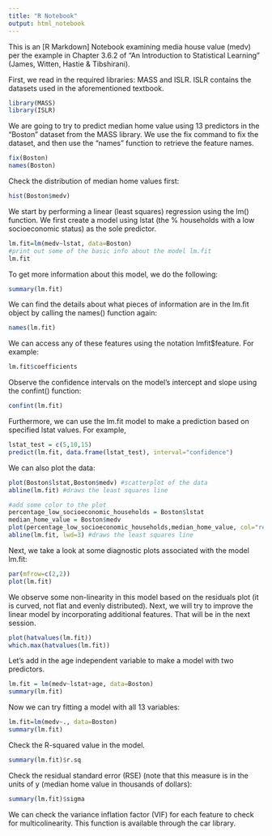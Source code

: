```yaml
---
title: "R Notebook"
output: html_notebook
---
```


This is an [R Markdown] Notebook examining media house value (medv) per the example in Chapter 3.6.2 of "An Introduction to Statistical Learning" (James, Witten, Hastie & Tibshirani).

First, we read in the required libraries: MASS and ISLR.  ISLR contains the datasets used in the aforementioned textbook. 

```r
library(MASS)
library(ISLR)
```

We are going to try to predict median home value using 13 predictors in the "Boston" dataset from the MASS library.  We use the fix command to fix the dataset, and then use the "names" function to retrieve the feature names.

```r
fix(Boston)
names(Boston)
```
Check the distribution of median home values first:

```r
hist(Boston$medv)
```


We start by performing a linear (least squares) regression using the lm() function. We first create a model using lstat (the % households with a low socioeconomic status) as the sole predictor.

```r
lm.fit=lm(medv~lstat, data=Boston)
#print out some of the basic info about the model lm.fit
lm.fit
```

To get more information about this model, we do the following:

```r
summary(lm.fit)
```

We can find the details about what pieces of information are in the lm.fit object by calling the names() function again:

```r
names(lm.fit)
```

We can access any of these features using the notation lmfit$feature.  For example:

```r
lm.fit$coefficients
```

Observe the confidence intervals on the model's intercept and slope using the confint() function:

```r
confint(lm.fit)
```

Furthermore, we can use the lm.fit model to make a prediction based on specified lstat values.  For example,

```r
lstat_test = c(5,10,15)
predict(lm.fit, data.frame(lstat_test), interval="confidence")
```

We can also plot the data:
```r
plot(Boston$lstat,Boston$medv) #scatterplot of the data
abline(lm.fit) #draws the least squares line
```

```r
#add some color to the plot
percentage_low_socioeconomic_households = Boston$lstat
median_home_value = Boston$medv
plot(percentage_low_socioeconomic_households,median_home_value, col="red", pch=20) #scatterplot of the data
abline(lm.fit, lwd=3) #draws the least squares line
```

Next, we take a look at some diagnostic plots associated with the model lm.fit:

```r
par(mfrow=c(2,2))
plot(lm.fit)
```
We observe some non-linearity in this model based on the residuals plot (it is curved, not flat and evenly distributed). Next, we will try to improve the linear model by incorporating additional features. That will be in the next session.

```r
plot(hatvalues(lm.fit))
which.max(hatvalues(lm.fit))
```

Let's add in the age independent variable to make a model with two predictors.
```r
lm.fit = lm(medv~lstat+age, data=Boston)
summary(lm.fit)
```

Now we can try fitting a model with all 13 variables:

```r
lm.fit=lm(medv~., data=Boston)
summary(lm.fit)
```
Check the R-squared value in the model.
```r
summary(lm.fit)$r.sq
```
Check the residual standard error (RSE) (note that this measure is in the units of y (median home value in thousands of dollars):
```r
summary(lm.fit)$sigma
```


We can check the variance inflation factor (VIF) for each feature to check for multicolinearity.  This function is available through the car library.
